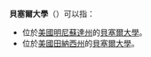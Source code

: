 '''貝塞爾大學'''（{{lang-en|'''Bethel University'''}}）可以指：
*位於[[美國|美國]][[明尼蘇達州|明尼蘇達州]]的[[貝塞爾大學_(明尼蘇達州)|貝塞爾大學]]。
*位於[[美國|美國]][[田納西州|田納西州]]的[[貝塞爾大學_(田納西州)|貝塞爾大學]]。

{{DEFAULTSORT:Bethel University}}
{{Disambig|cat=五字地名消歧義}}